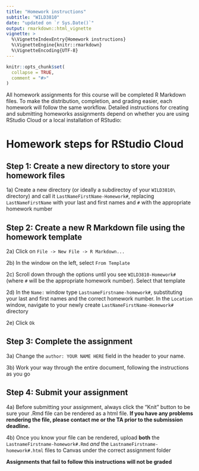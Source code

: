 ```yaml
---
title: "Homework instructions"
subtitle: "WILD3810"
date: "updated on `r Sys.Date()`"
output: rmarkdown::html_vignette
vignette: >
  %\VignetteIndexEntry{Homework instructions}
  %\VignetteEngine{knitr::rmarkdown}
  %\VignetteEncoding{UTF-8}
---
```


```r
knitr::opts_chunk$set(
  collapse = TRUE,
  comment = "#>"
)
```

All homework assignments for this course will be completed R Markdown files. To make the distribution, completion, and grading easier, each homework will follow the same workflow. Detailed instructions for creating and submitting homeworks assignments depend on whether you are using RStudio Cloud or a local installation of RStudio:

# Homework steps for RStudio Cloud

## Step 1: Create a new directory to store your homework files

1a) Create a new directory (or ideally a subdirectoy of your `WILD3810\` directory) and call it `LastNameFirstName-Homework#`, replacing `LastNameFirstName` with your last and first names and `#` with the appropriate homework number

## Step 2: Create a new R Markdown file using the homework template

2a) Click on `File -> New File -> R Markdown...`

2b) In the window on the left, select `From Template`

2c) Scroll down through the options until you see `WILD3810-Homework#` (where `#` will be the appropriate homework number). Select that template 

2d) In the `Name:` window type `LastnameFirstname-homework#`, substituting your last and first names and the correct homework number. In the `Location` window, navigate to your newly create `LastNameFirstName-Homework#` directory

2e) Click `Ok`

## Step 3: Complete the assignment

3a) Change the `author: YOUR NAME HERE` field in the header to your name. 

3b) Work your way through the entire document, following the instructions as you go

## Step 4: Submit your assignment

4a) Before submitting your assignment, always click the "Knit" button to be sure your .Rmd file can be rendered as a html file. **If you have any problems rendering the file, please contact me or the TA prior to the submission deadline.**

4b) Once you know your file can be rendered, upload **both** the `LastnameFirstname-homework#.Rmd` *and* the `LastnameFirstname-homework#.html` files to Canvas under the correct assignment folder

**Assignments that fail to follow this instructions will not be graded**
